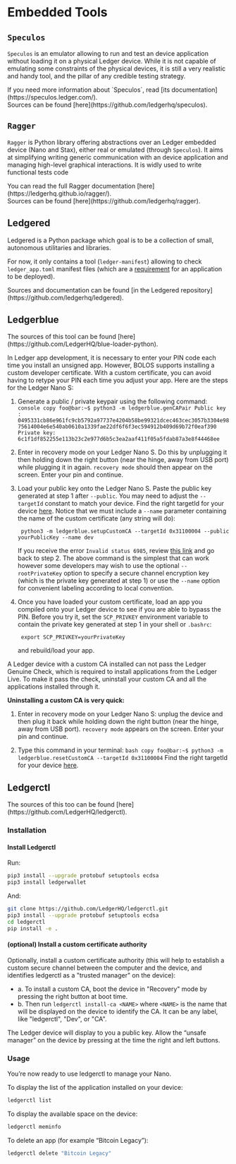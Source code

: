 

# Embedded Tools


## `Speculos`

`Speculos` is an emulator allowing to run and test an device application without loading it on a physical Ledger
device. While it is not capable of emulating some constraints of the physical devices, it is still a very realistic
and handy tool, and the pillar of any credible testing strategy.

<Callout type="info">
    If you need more information about `Speculos`, read [its documentation](https://speculos.ledger.com/). <br/>
    Sources can be found [here](https://github.com/ledgerhq/speculos).
</Callout>

## `Ragger`

`Ragger` is Python library offering abstractions over an Ledger embedded device (Nano and Stax), either real or emulated
(through `Speculos`). It aims at simplifying writing generic communication with an device application and managing
high-level graphical interactions. It is widly used to write functional tests code


<Callout type="info">
    You can read the full Ragger documentation [here](https://ledgerhq.github.io/ragger/). <br/>
    Sources can be found [here](https://github.com/ledgerhq/ragger).
</Callout>


## Ledgered

Ledgered is a Python package which goal is to be a collection of small, autonomous utilitaries and libraries.

For now, it only contains a tool (`ledger-manifest`) allowing to check `ledger_app.toml` manifest files (which are a
[requirement](../deliver/requirements/development#manifest) for an application to be deployed).

<Callout type="info">
    Sources and documentation can be found [in the Ledgered repository](https://github.com/ledgerhq/ledgered).
</Callout>

## Ledgerblue

<Callout type="info">
    The sources of this tool can be found [here](https://github.com/LedgerHQ/blue-loader-python).
</Callout>

In Ledger app development, it is necessary to enter your PIN code each time you install an unsigned app. However, BOLOS supports installing a custom developer certificate. With a custom certificate, you can avoid having to retype your PIN each time you adjust your app. Here are the steps for the Ledger Nano S:

1.  Generate a public / private keypair using the following command:
        ``` console copy
        foo@bar:~$ python3 -m ledgerblue.genCAPair
        Public key : 0495331cb86e961fc9cb5792a97737e4204b58be99321dcec463cec3057b3304e9875614004e6e540ab0610a1339fae22df6f6f3ec594912b409d69b72f0eaf390
        Private key: 6c1f1df852255e113b23c2e977d6b5c3ea2aaf411f05a5fdab87a3e8f44468ee
        ```

2. Enter in recovery mode on your Ledger Nano S. Do this by unplugging it then holding down the right button (near the hinge, away from USB port) while plugging it in again. `recovery mode` should then appear on the screen. Enter your pin and continue.

3. Load your public key onto the Ledger Nano S. Paste the public key generated at step 1 after `--public`. You may need to adjust the `--targetId` constant to match your device. Find the right targetId for your device [here](https://gist.github.com/TamtamHero/b7651ffe6f1e485e3886bf4aba673348). Notice that we must include a `--name` parameter containing the name of the custom certificate (any string will do):

        python3 -m ledgerblue.setupCustomCA --targetId 0x31100004 --public yourPublicKey --name dev

    If you receive the error `Invalid status 6985`, review [this link](https://github.com/LedgerHQ/blue-loader-python/issues/42) and go back to step 2. The above command is the simplest that can work however some developers may wish to use the optional `--rootPrivateKey` option to specify a secure channel encryption key (which is the private key generated at step 1) or use the `--name` option for convenient labeling according to local convention.

4. Once you have loaded your custom certificate, load an app you compiled onto your Ledger device to see if you are able to bypass the PIN. Before you try it, set the `SCP_PRIVKEY` environment variable to contain the private key generated at step 1 in your shell or `.bashrc`:

        export SCP_PRIVKEY=yourPrivateKey

    and rebuild/load your app.

<Callout type="warning" emoji="⚠️">
  A Ledger device with a custom CA installed can not pass the Ledger Genuine Check, which is required to install applications from the Ledger Live. To make it pass the check, uninstall your custom CA and all the applications installed through it.
</Callout>

**Uninstalling a custom CA is very quick:**

1. Enter in recovery mode on your Ledger Nano S: unplug the device and then plug it back while holding down the right button (near the hinge, away from USB port). `recovery mode` appears on the screen. Enter your pin and continue.

2.  Type this command in your terminal:
        ``` bash copy
        foo@bar:~$ python3 -m ledgerblue.resetCustomCA --targetId 0x31100004
        ```
    Find the right targetId for your device [here](https://gist.github.com/TamtamHero/b7651ffe6f1e485e3886bf4aba673348).


## Ledgerctl

<Callout type="info">
    The sources of this too can be found [here](https://github.com/LedgerHQ/ledgerctl).
</Callout>

### Installation

#### Install Ledgerctl

Run:

```bash copy
pip3 install --upgrade protobuf setuptools ecdsa
pip3 install ledgerwallet
```

And:
```bash copy
git clone https://github.com/LedgerHQ/ledgerctl.git
pip3 install --upgrade protobuf setuptools ecdsa
cd ledgerctl
pip install -e .
```

#### (optional) Install a custom certificate authority

Optionally, install a custom certificate authority (this will help to establish a custom secure channel between the computer and the device, and identifies ledgerctl as a "trusted manager" on the device):

- a. To install a custom CA, boot the device in "Recovery" mode by pressing the right button at boot time.
- b. Then run `ledgerctl install-ca <NAME>` where `<NAME>` is the name that will be displayed on the device to identify the CA. It can be any label, like "ledgerctl", "Dev", or "CA".

The Ledger device will display to you a public key. Allow the “unsafe manager” on the device by pressing at the time the right and left buttons.

### Usage

You’re now ready to use ledgerctl to manage your Nano.

To display the list of the application installed on your device:
```bash copy
ledgerctl list
```

To display the available space on the device:
```bash copy
ledgerctl meminfo
```

To delete an app (for example “Bitcoin Legacy”):
```bash copy
ledgerctl delete "Bitcoin Legacy"
```
